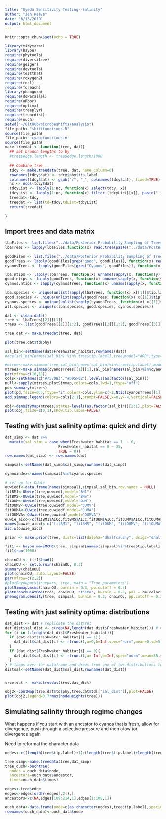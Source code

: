 ```yaml
---
title: "Uyeda Sensitivity Testing--Salinity"
author: "Jen Reeve"
date: "6/13/2019"
output: html_document
---
```


```r
knitr::opts_chunk$set(echo = TRUE)
```

```r
library(tidyverse)
library(bayou)
require(phytools)
require(diversitree)
require(geiger)
require(devtools)
require(testthat)
require(roxygen2)
require(rncl)
require(foreach)
library(phangorn)
require(doParallel)
require(aRbor)
require(optimx)
require(treeplyr)
require(truncdist)
require(ouch)
setwd("~/GitHub/microbeshifts/analysis")
file_path<-"shiftfunctions.R"
source(file_path)
file_path<-"cyanofunctions.R"
source(file_path)
make.treedat <- function(tree, dat){
  ## set branch lengths to by
  #tree$edge.length <- tree$edge.length/1000
  
  ## Combine tree 
  tdcy <- make.treedata(tree, dat, name_column=0)
  rownames(tdcy$dat) <- tdcy$phy$tip.label
  colnames(tdcy$dat) <- gsub("/", "_", colnames(tdcy$dat), fixed=TRUE)
  nc <- ncol(tdcy$dat)
  tdcyList <- lapply(1:nc, function(x) select(tdcy, x))
  tdcyList <- lapply(1:nc, function(x) filter_(tdcyList[[x]], paste("!is.na(",names(tdcyList[[x]]$dat),")", sep="")))
  treedat<-tdcy
  treedat <- list(td=tdcy,tdList=tdcyList)
  return(treedat)
  
}
```

## Import trees and data matrix
```r
lbaFiles <- list.files("../data/Posterior Probability Sampling of Trees/Trees Exhibiting Long Branch Attraction/Posterior probability distribution of time trees/")
lbaTrees <- lapply(lbaFiles,function(x) read.tree(paste("../data/Posterior Probability Sampling of Trees/Trees Exhibiting Long Branch Attraction/Posterior probability distribution of time trees/", x, sep="")))

goodFiles <- list.files("../data/Posterior Probability Sampling of Trees/Trees Without Known Long Branch Attraction Artifacts/Posterior distribution of trees where branch lengths are scaled to age/")
goodTrees <- lapply(goodFiles[grep("good", goodFiles)], function(x) read.tree(paste("../data/Posterior Probability Sampling of Trees/Trees Without Known Long Branch Attraction Artifacts/Posterior distribution of trees where branch lengths are scaled to age/", x, sep="")))
cyanosTrees <- lapply(goodFiles[grep("Cyanos", goodFiles)], function(x) read.tree(paste("../data/Posterior Probability Sampling of Trees/Trees Without Known Long Branch Attraction Artifacts/Posterior distribution of trees where branch lengths are scaled to age/", x, sep="")))

lba.ntips <- lapply(lbaTrees, function(x) unname(sapply(x, function(y) length(y$tip.label))))
good.ntips <- lapply(goodTrees, function(x) unname(sapply(x, function(y) length(y$tip.label))))
cyanos.ntips <- lapply(cyanosTrees, function(x) unname(sapply(x, function(y) length(y$tip.label))))

lba.species <- unique(unlist(sapply(lbaTrees, function(x) x[[1]]$tip.label)))
good.species <- unique(unlist(sapply(goodTrees, function(x) x[[1]]$tip.label)))
cyanos.species <- unique(unlist(sapply(cyanosTrees, function(x) x[[1]]$tip.label)))
all.species <- unique(c(lba.species, good.species, cyanos.species))

dat <- clean.data()
tree <- lbaTrees[[2]][[1]]
trees <- list(goodTrees[[1]][1:2], goodTrees[[2]][1:2], goodTrees[[3]][1:2], goodTrees[[4]][1:2])

tree.dat <- make.treedat(tree, dat)

plot(tree.dat$td$phy)
```



```r
sal_bin<-setNames(dat$Freshwater_habitat,rownames(dat))
#ace(sal_bin[names(sal_bin) %in% tree$tip.label],tree,model="ARD",type="discrete")

#mtree<-make.simmap(tree,sal_bin[names(sal_bin)%in%tree$tip.label],model="ARD")
mtrees<-make.simmap(cyanosTrees[[1]][1],sal_bin[names(sal_bin)%in%cyanos.species],type="discrete",model="ARD",nsim=100)
par(mfrow=c(10,10))
cols<-setNames(c("#7570B3","#D95F02"),levels(as.factor(sal_bin)))
null<-sapply(mtrees,plotSimmap,colors=cols,lwd=1,ftype="off")
pd<-summary(mtrees)
plot(pd,fsize=0.6,ftype="i",colors=cols,ylim=c(-2,Ntip(cyanosTrees[[1]][1])))
add.simmap.legend(colors=cols[2:1],prompt=FALSE,x=0,y=-4,vertical=FALSE)

obj<-densityMap(mtrees,states=levels(as.factor(sal_bin))[2:1],plot=FALSE)
plot(obj,fsize=c(0,1),show.tip.label=FALSE)
```


## Testing with just salinity optima: quick and dirty
```r
dat_simp <- dat %>% 
  mutate(sal_simp = case_when(Freshwater_habitat == 1  ~ 0, 
                        Freshwater_habitat == 0 ~ 35,
                        TRUE ~ 0))
row.names(dat_simp) <- row.names(dat)

simpsal<-setNames(dat_simp$sal_simp,rownames(dat_simp))

cyanoindex<-names(simpsal)%in%cyanos.species
```

```r
# set up for OUwie
ouwiedf<-data.frame(names(simpsal),simpsal,sal_bin,row.names = NULL)
fitBM1<-OUwie(tree,ouwiedf,model="BM1")
fitBMS<-OUwie(tree,ouwiedf,model="BMS")
fitOUM<-OUwie(tree,ouwiedf,model="OUM")
fitOUMV<-OUwie(tree,ouwiedf,model="OUMV")
fitOUMA<-OUwie(tree,ouwiedf,model="OUMA")
fitOUMVA<-OUwie(tree,ouwiedf,model="OUMVA")
ouwie_aicc<-c(fitBM1$AICc,fitBMS$AICc,fitOUM$AICc,fitOUMV$AICc,fitOUMA$AICc,fitOUMVA$AICc)
names(ouwie_aicc)<-c("fitBM1", "fitBMS", "fitOUM", "fitOUMV", "fitOUMA", "fitOUMVA")
aic.w(ouwie_aicc)
```

```r
prior <- make.prior(tree, dists=list(dalpha="dhalfcauchy", dsig2="dhalfcauchy",dsb="dsb", dk="cdpois", dtheta="dnorm"), param=list(dalpha=list(scale=1), dsig2=list(scale=1), dk=list(lambda=15, kmax=200), dsb=list(bmax=1,prob=1), dtheta=list(mean=mean(simpsal), sd=2)))

fit1 <- bayou.makeMCMC(tree, simpsal[names(simpsal)%in%tree$tip.label], SE=0, model="OU", prior=prior, new.dir="~/Github/microbeshifts/analysis/bayou", plot.freq=5000, ticker.freq=1000,samp = 10)
fit1$run(1000)
```

```r
chainOU <- fit1$load()
chainOU <- set.burnin(chainOU, 0.3)
summary(chainOU)
plot(chainOU, auto.layout=FALSE)
par(mfrow=c(2,2))
#plotBayoupars(truepars, tree, main = "True parameters")
plotSimmap.mcmc(chainOU, burnin = 0.3, pp.cutoff = 0.3)
plotBranchHeatMap(tree, chainOU, "theta", burnin = 0.3, pal = cm.colors)
phenogram.density(tree, simpsal, burnin = 0.3, chainOU, pp.cutoff = 0.3)
```

## Testing with just salinity optima: distributions
```r
dat_dist <- dat # replicate the dataset
dat_dist$sal_dist <- c(rep(NA,length(dat_dist$Freshwater_habitat))) # make an empty salinity distribution column
for (i in 1:length(dat_dist$Freshwater_habitat)){
  if (dat_dist$Freshwater_habitat[i] == 1){
    dat_dist$sal_dist[i] <- rtrunc(1,a=0,b=Inf,spec="norm",mean=0,sd=5) # truncated normal distribution so no negative salinities
  }
  if (dat_dist$Freshwater_habitat[i] == 0){
    dat_dist$sal_dist[i] <- rtrunc(1,a=-Inf,b=Inf,spec="norm",mean=35,sd=4)
  }
} # loops over the dataframe and draws from one of two distributions to assign salinity optima based on habitat
distsal<-setNames(dat_dist$sal_dist,rownames(dat_dist))


tree.dat <- make.treedat(tree,dat_dist)

obj2<-contMap(tree.dat$td$phy,tree.dat$td[["sal_dist"]],plot=FALSE)
plot(obj2,legend=0.7*max(nodeHeights(tree)))


```

## Simulating salinity through regime changes
What happens if you start with an ancestor to cyanos that is fresh, allow for divergence, push through a selective pressure and then allow for divergence again

Need to reformat the character data

```r
nodes<-c((length(tree$tip.label)+1):(length(tree$tip.label)+length(tree$node.label)))

tree.simp<-make.treedata(tree,dat_simp)
tree_ouch<-ouchtree(
  nodes = ouch_data$node,
  ancestors=ouch_data$ancestor,
  times=ouch_data$times)

edges<-tree$edge
edges<-edges[order(edges[,2]),]
ancestors<-c(NA,edges[109:214,1],edges[1:108,1])

ouch_data<-data.frame(node=c(as.character(nodes),tree$tip.label),species=c(rep(NA,length(tree$node.label)),tree$tip.label),sal=as.numeric(c(rep(NA,length(tree$node.label)),tree.simp$dat[["sal_simp"]])),ancestor=ancestors,times=tree_ouch@times,sal_discrete=c(rep(NA,length(tree$node.label)),tree.simp$dat[["Freshwater_habitat"]]))
rownames(ouch_data)<-ouch_data$node
```

```r


```